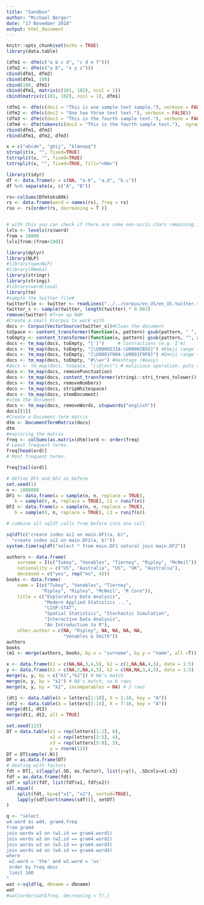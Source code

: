 ```yaml
---
title: "Sandbox"
author: "Michael Berger"
date: "17 November 2018"
output: html_document
---
```


```r
knitr::opts_chunk$set(echo = TRUE)
library(data.table)
```


```r
(dfm1 <- dfm(c("a b c d", "c d e f")))
(dfm2 <- dfm(c("a b", "x y z")))
cbind(dfm1, dfm2)
cbind(dfm1, 100)
cbind(100, dfm1)
cbind(dfm1, matrix(c(101, 102), ncol = 1))
cbind(matrix(c(101, 102), ncol = 1), dfm1)
```


```r
(dfm1 <- dfm(c(doc1 = "This is one sample text sample."), verbose = FALSE))
(dfm2 <- dfm(c(doc2 = "One two three text text."), verbose = FALSE))
(dfm3 <- dfm(c(doc3 = "This is the fourth sample text."), verbose = FALSE))
(dfm4 <- dfm(tokens(c(doc3 = "This is the fourth sample text."),  ngrams = 1:2 ), verbose = FALSE))
rbind(dfm1, dfm2)
rbind(dfm1, dfm2, dfm3)
```

```r
x = c("abcde", "ghij", "klmnopq")
strsplit(x, "", fixed=TRUE)
tstrsplit(x, "", fixed=TRUE)
tstrsplit(x, "", fixed=TRUE, fill="<NA>")
```


```r
library(tidyr)
df <- data.frame(x = c(NA, "a.b", "a.d", "b.c"))
df %>% separate(x, c("A", "B"))
```

```r
rs<-colSums(Dfmtoks80k)
rs <- data.frame(word = names(rs), freq = rs)
rso <- rs[order(rs, decreasing = T )]


# with this you can check if there are some non-ascii chars remaining in dfm like chinese or russian 
lvls <- levels(rs$word)
from = 10000
lvls[from:(from+100)]
```



```r
library(dplyr)         
library(NLP)
#library(openNLP)
#library(RWeka)
library(stringr)
library(stringi)
#library(wordcloud)
library(tm)
#sample the twitter file#
twitterfile <- twitter <- readLines("../../corpus/en_US/en_US.twitter.txt", encoding="UTF-8", skipNul=T) 
twitter_s <- sample(twitter, length(twitter) * 0.001)
remove(twitter) #free up RAM
#Create a small Vcorpus to work with                 
docs <- Corpus(VectorSource(twitter_s))#Clean the document
toSpace <- content_transformer(function(x, pattern) gsub(pattern, " ", x))
toEmpty <- content_transformer(function(x, pattern) gsub(pattern, "", x))
docs <- tm_map(docs, toEmpty, "[']")     # Contractions (e.g. I'm)
docs <- tm_map(docs, toEmpty, "[\U0000231A-\U00002B55]") #Emoji range (e.g. ?)
docs <- tm_map(docs, toEmpty, "[\U0001F004-\U0001F9F0]") #Emoji range (e.g. ??)
docs <- tm_map(docs, toEmpty, "#\\w+") #Hashtags (#easy)
#docs <- tm_map(docs, toSpace, "/|@|nn|") # malicious operation. puts space between each letter
docs <- tm_map(docs, removePunctuation)
docs <- tm_map(docs, content_transformer(stringi::stri_trans_tolower))
docs <- tm_map(docs, removeNumbers)
docs <- tm_map(docs, stripWhitespace)
docs <- tm_map(docs, stemDocument)  
#stem the document
docs <- tm_map(docs, removeWords, stopwords("english"))
docs[[1]]
#Create a Document term matrix 
dtm <- DocumentTermMatrix(docs)
dtm
#exploring the matrix
freq <- colSums(as.matrix(dtm))ord <- order(freq)
# Least frequent terms.
freq[head(ord)]
# Most frequent terms.

freq[tail(ord)]
```



```r
# define DF1 and DF2 as before
set.seed(1)
n <- 1000000
DF1 <- data.frame(a = sample(n, n, replace = TRUE), 
   b = sample(4, n, replace = TRUE), c1 = runif(n))
DF2 <- data.frame(a = sample(n, n, replace = TRUE), 
   b = sample(4, n, replace = TRUE), c2 = runif(n))

# combine all sqldf calls from before into one call

sqldf(c("create index ai1 on main.DF1(a, b)", 
  "create index ai2 on main.DF2(a, b)"))
system.time(sqldf("select * from main.DF1 natural join main.DF2"))
```


```r
authors <- data.frame(
    surname = I(c("Tukey", "Venables", "Tierney", "Ripley", "McNeil")),
    nationality = c("US", "Australia", "US", "UK", "Australia"),
    deceased = c("yes", rep("no", 4)))
books <- data.frame(
    name = I(c("Tukey", "Venables", "Tierney",
             "Ripley", "Ripley", "McNeil", "R Core")),
    title = c("Exploratory Data Analysis",
              "Modern Applied Statistics ...",
              "LISP-STAT",
              "Spatial Statistics", "Stochastic Simulation",
              "Interactive Data Analysis",
              "An Introduction to R"),
    other.author = c(NA, "Ripley", NA, NA, NA, NA,
                     "Venables & Smith"))
authors
books
(m1 <- merge(authors, books, by.x = "surname", by.y = "name", all =T))
```



```r
x <- data.frame(k1 = c(NA,NA,3,4,5), k2 = c(1,NA,NA,4,5), data = 1:5)
y <- data.frame(k1 = c(NA,2,NA,4,5), k2 = c(NA,NA,3,4,5), data = 1:5)
merge(x, y, by = c("k1","k2")) # NA's match
merge(x, y, by = "k1") # NA's match, so 6 rows
merge(x, y, by = "k2", incomparables = NA) # 2 rows

```


```r
(dt1 <- data.table(A = letters[1:10], X = 1:10, key = "A"))
(dt2 <- data.table(A = letters[5:14], X = 7:16, key = "A"))
merge(dt1, dt2)
merge(dt1, dt2, all = TRUE)
```



```r


set.seed(123)
DT = data.table(x1 = rep(letters[1:2], 6),
                x2 = rep(letters[3:5], 4),
                x3 = rep(letters[5:8], 3),
                y = rnorm(12))
DT = DT[sample(.N)]
DF = as.data.frame(DT)
# dealing with factors
fdt = DT[, c(lapply(.SD, as.factor), list(y=y)), .SDcols=x1:x3]
fdf = as.data.frame(fdt)
sdf = split(fdf, list(fdf$x1, fdf$x2))
all.equal(
    split(fdt, by=c("x1", "x2"), sorted=TRUE),
    lapply(sdf[sort(names(sdf))], setDT)
)
```


```r
q <- "select
w4.word as wd4, gram4.freq
from gram4
join words w1 on (w1.id == gram4.word1)
join words w2 on (w2.id == gram4.word2)
join words w3 on (w3.id == gram4.word3)
join words w4 on (w4.id == gram4.word4)
where
 w2.word = 'the' and w3.word = 'us'
 order by freq desc
 limit 100
"
wat <-sqldf(q, dbname = dbname)
wat
#wat[order(wat$freq, decreasing = T),]
```





